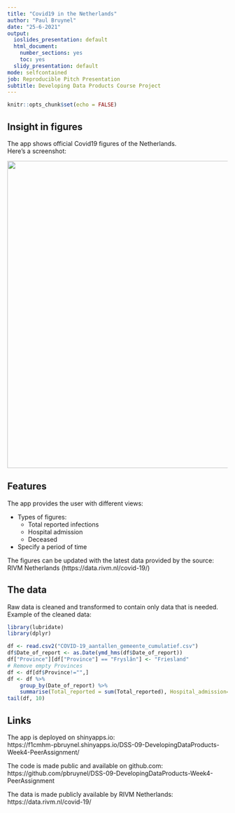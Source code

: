 ```yaml
---
title: "Covid19 in the Netherlands"
author: "Paul Bruynel"
date: "25-6-2021"
output: 
  ioslides_presentation: default
  html_document:
    number_sections: yes
    toc: yes
  slidy_presentation: default
mode: selfcontained
job: Reproducible Pitch Presentation
subtitle: Developing Data Products Course Project
---
```


```r
knitr::opts_chunk$set(echo = FALSE)
```

## Insight in figures
The app shows official Covid19 figures of the Netherlands.  
Here's a screenshot:

![](AppScreenshot.png){width=700px}

## Features
The app provides the user with different views:  

- Types of figures:
    + Total reported infections
    + Hospital admission
    + Deceased
- Specify a period of time

The figures can be updated with the latest data provided by the source:  
RIVM Netherlands (https://data.rivm.nl/covid-19/)

## The data
Raw data is cleaned and transformed to contain only data that is needed.  
Example of the cleaned data:
```r
library(lubridate)
library(dplyr)

df <- read.csv2("COVID-19_aantallen_gemeente_cumulatief.csv")
df$Date_of_report <- as.Date(ymd_hms(df$Date_of_report))
df["Province"][df["Province"] == "Fryslân"] <- "Friesland"
# Remove empty Provinces
df <- df[df$Province!="",]
df <- df %>%
    group_by(Date_of_report) %>%
    summarise(Total_reported = sum(Total_reported), Hospital_admission=sum(Hospital_admission), Total_deceased=sum(Deceased))
tail(df, 10)
```

## Links
The app is deployed on shinyapps.io:  
https://f1cmhm-pbruynel.shinyapps.io/DSS-09-DevelopingDataProducts-Week4-PeerAssignment/  

The code is made public and available on github.com:  
https://github.com/pbruynel/DSS-09-DevelopingDataProducts-Week4-PeerAssignment

The data is made publicly available by RIVM Netherlands:  
https://data.rivm.nl/covid-19/

